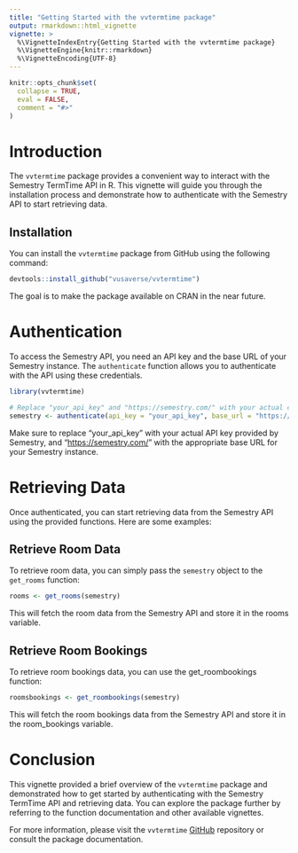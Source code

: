 ---
title: "Getting Started with the vvtermtime package"
output: rmarkdown::html_vignette
vignette: >
  %\VignetteIndexEntry{Getting Started with the vvtermtime package}
  %\VignetteEngine{knitr::rmarkdown}
  %\VignetteEncoding{UTF-8}
---

```{r, include = FALSE}
knitr::opts_chunk$set(
  collapse = TRUE,
  eval = FALSE,
  comment = "#>"
)
```

# Introduction

The `vvtermtime` package provides a convenient way to interact with the Semestry TermTime API in R. This vignette will guide you through the installation process and demonstrate how to authenticate with the Semestry API to start retrieving data.

## Installation

You can install the `vvtermtime` package from GitHub using the following command:

```{r installation}
devtools::install_github("vusaverse/vvtermtime")
```

The goal is to make the package available on CRAN in the near future.

# Authentication

To access the Semestry API, you need an API key and the base URL of your Semestry instance. The `authenticate` function allows you to authenticate with the API using these credentials.

```{r authenticate}
library(vvtermtime)

# Replace "your_api_key" and "https://semestry.com/" with your actual credentials
semestry <- authenticate(api_key = "your_api_key", base_url = "https://semestry.com/api/")
```

Make sure to replace "your_api_key" with your actual API key provided by Semestry, and "<https://semestry.com/>" with the appropriate base URL for your Semestry instance.

# Retrieving Data

Once authenticated, you can start retrieving data from the Semestry API using the provided functions. Here are some examples:

## Retrieve Room Data

To retrieve room data, you can simply pass the `semestry` object to the `get_rooms` function:

```{r rooms}
rooms <- get_rooms(semestry)
```

This will fetch the room data from the Semestry API and store it in the rooms variable.

## Retrieve Room Bookings

To retrieve room bookings data, you can use the get_roombookings function:

```{r roombookings}
roomsbookings <- get_roombookings(semestry)
```

This will fetch the room bookings data from the Semestry API and store it in the room_bookings variable.

# Conclusion

This vignette provided a brief overview of the `vvtermtime` package and demonstrated how to get started by authenticating with the Semestry TermTime API and retrieving data. You can explore the package further by referring to the function documentation and other available vignettes.

For more information, please visit the `vvtermtime` [GitHub](https://github.com/vusaverse/vvtermtime/) repository or consult the package documentation.
